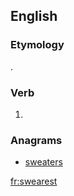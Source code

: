 ==English==

===Etymology===
{{suffix|swear|est|lang=en}}.

===Verb===
{{head|en}}

# {{context|archaic|lang=en}} {{second-person singular of|swear|lang=en}}

===Anagrams===
* [[sweaters#English|sweaters]]

[[fr:swearest]]